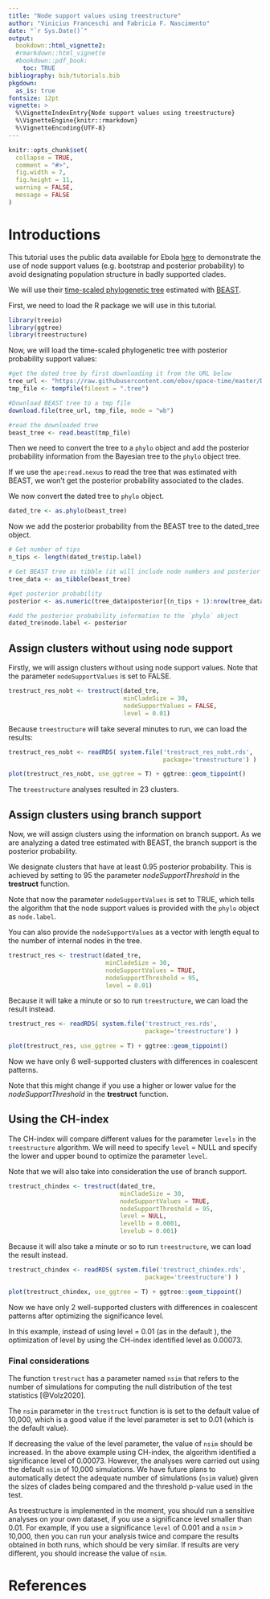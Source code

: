 ```yaml
---
title: "Node support values using treestructure"
author: "Vinicius Franceschi and Fabricia F. Nascimento"
date: "`r Sys.Date()`"
output: 
  bookdown::html_vignette2:
  #rmarkdown::html_vignette
  #bookdown::pdf_book:
    toc: TRUE
bibliography: bib/tutorials.bib
pkgdown:
  as_is: true
fontsize: 12pt
vignette: >
  %\VignetteIndexEntry{Node support values using treestructure}
  %\VignetteEngine{knitr::rmarkdown}
  %\VignetteEncoding{UTF-8}
---
```


```r
knitr::opts_chunk$set(
  collapse = TRUE,
  comment = "#>",
  fig.width = 7,
  fig.height = 11,
  warning = FALSE, 
  message = FALSE
)
```

# Introductions

This tutorial uses the public data available for Ebola [here](https://github.com/ebov/space-time) to demonstrate the use of node support 
values (e.g. bootstrap and posterior probability) to avoid designating population 
structure in badly supported clades. 

We will use their [time-scaled phylogenetic tree](https://github.com/ebov/space-time/blob/master/Data/Makona_1610_cds_ig.GLM.MCC.tree) estimated with [BEAST](https://beast.community).


First, we need to load the R package we will use in this tutorial.


```r
library(treeio)
library(ggtree)
library(treestructure)
```


Now, we will load the time-scaled phylogenetic tree with posterior probability 
support values:

```r
#get the dated tree by first downloading it from the URL below
tree_url <- "https://raw.githubusercontent.com/ebov/space-time/master/Data/Makona_1610_cds_ig.GLM.MCC.tree"
tmp_file <- tempfile(fileext = ".tree")

#Download BEAST tree to a tmp file
download.file(tree_url, tmp_file, mode = "wb")

#read the downloaded tree
beast_tree <- read.beast(tmp_file)
```


Then we need to convert the tree to a `phylo` object and add the posterior 
probability information from the Bayesian tree to the `phylo` object tree.

If we use the `ape:read.nexus` to read the tree that was estimated with BEAST, 
we won't get the posterior probability associated to the clades.

We now convert the dated tree to `phylo` object.

```r
dated_tre <- as.phylo(beast_tree)
```

Now we add the posterior probability from the BEAST tree to the dated_tree
object.

```r
# Get number of tips
n_tips <- length(dated_tre$tip.label)

# Get BEAST tree as tibble (it will include node numbers and posterior probabilities)
tree_data <- as_tibble(beast_tree)

#get posterior probability
posterior <- as.numeric(tree_data$posterior[(n_tips + 1):nrow(tree_data)])

#add the posterior probability information to the `phylo` object
dated_tre$node.label <- posterior
```



## Assign clusters without using node support

Firstly, we will assign clusters without using node support values. Note that
the parameter `nodeSupportValues` is set to FALSE.

```r
trestruct_res_nobt <- trestruct(dated_tre, 
                                minCladeSize = 30, 
                                nodeSupportValues = FALSE, 
                                level = 0.01)
```

Because `treestructure` will take several minutes to run, we can load the results:

```r
trestruct_res_nobt <- readRDS( system.file('trestruct_res_nobt.rds',
                                           package='treestructure') )

plot(trestruct_res_nobt, use_ggtree = T) + ggtree::geom_tippoint()
```

The `treestructure` analyses resulted in 23 clusters.


## Assign clusters using branch support

Now, we will assign clusters using the information on branch support.
As we are analyzing a dated tree estimated with BEAST, the branch support is 
the posterior probability.


We designate clusters that have at least 0.95 posterior probability. This
is achieved by setting to 95 the parameter _nodeSupportThreshold_ in the **trestruct**
function. 

Note that now the parameter `nodeSupportValues` is set to TRUE, which tells
the algorithm that the node support values is provided with the `phylo` object
as `node.label`.

You can also provide the `nodeSupportValues` as a vector with length equal to 
the number of internal nodes in the tree.

```r
trestruct_res <- trestruct(dated_tre, 
                           minCladeSize = 30, 
                           nodeSupportValues = TRUE, 
                           nodeSupportThreshold = 95, 
                           level = 0.01)
```

Because it will take a minute or so to run `treestructure`, we can load the result 
instead.

```r
trestruct_res <- readRDS( system.file('trestruct_res.rds',
                                      package='treestructure') )

plot(trestruct_res, use_ggtree = T) + ggtree::geom_tippoint()
```


Now we have only 6 well-supported clusters with differences in coalescent patterns.

Note that this might change if you use a higher or lower value for the
*nodeSupportThreshold* in the **trestruct** function.


## Using the CH-index 

The CH-index will compare different values for the parameter `levels` in the
`treestructure` algorithm. We will need to specify `level` = NULL and 
specify the lower and upper bound to optimize the parameter `level`.

Note that we will also take into consideration the use of branch support.

```r

trestruct_chindex <- trestruct(dated_tre,
                               minCladeSize = 30, 
                               nodeSupportValues = TRUE, 
                               nodeSupportThreshold = 95,
                               level = NULL,
                               levellb = 0.0001, 
                               levelub = 0.001)

```

Because it will also take a minute or so to run `treestructure`, we can load the result instead.

```r
trestruct_chindex <- readRDS( system.file('trestruct_chindex.rds',
                                      package='treestructure') )

plot(trestruct_chindex, use_ggtree = T) + ggtree::geom_tippoint()
```

Now we have only 2 well-supported clusters with differences in coalescent 
patterns after optimizing the significance level.

In this example, instead of using level = 0.01 (as in the default ), the optimization
of level by using the CH-index identified level as 0.00073.


### Final considerations

The function `trestruct` has a parameter named `nsim` that refers to the number
of simulations for computing the null distribution of the test statistics [@Volz2020].

The `nsim` parameter in the `trestruct` function is is set to the default value of 
10,000, which is a good value if the level parameter is set to 0.01 (which is the 
default value).

If decreasing the value of the level parameter, the value of `nsim` should be 
increased. In the above example using CH-index, the algorithm identified a 
significance level of 0.00073. However, the analyses were carried out using the
default `nsim` of 10,000 simulations. We have future plans to automatically detect
the adequate number of simulations (`nsim` value) given the sizes of clades being 
compared and the threshold p-value used in the test.

As treestructure is implemented in the moment, you should run a sensitive analyses 
on your own dataset, if you use a significance level smaller than 0.01. For example, 
if you use a significance `level` of 0.001 and a `nsim` > 10,000, then you can run your analysis twice and compare the results obtained in both runs, which should be very similar.
If results are very different, you should increase the value of `nsim`.

# References
